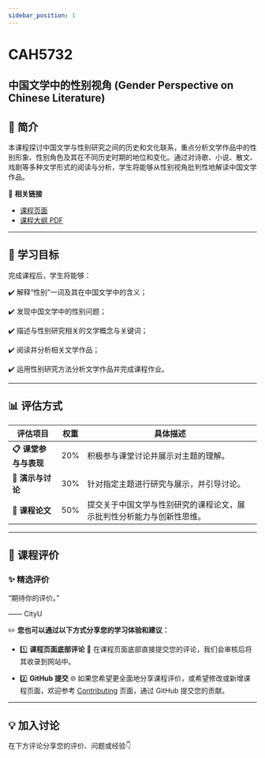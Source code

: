 ```yaml
---
sidebar_position: 1
---
```


# CAH5732
## 中国文学中的性别视角 (Gender Perspective on Chinese Literature)

## **📘 简介**
本课程探讨中国文学与性别研究之间的历史和文化联系，重点分析文学作品中的性别形象、性别角色及其在不同历史时期的地位和变化。通过对诗歌、小说、散文、戏剧等多种文学形式的阅读与分析，学生将能够从性别视角批判性地解读中国文学作品。

🔗 **相关链接**
- [课程页面](https://www.cityu.edu.hk/catalogue/pg/202526/course/CAH5732.htm)
- [课程大纲 PDF](https://www.cityu.edu.hk/catalogue/pg/202526/course/CAH5732.pdf)

---

## **🎯 学习目标**

完成课程后，学生将能够：

✔️ 解释“性别”一词及其在中国文学中的含义；

✔️ 发现中国文学中的性别问题；

✔️ 描述与性别研究相关的文学概念与关键词；

✔️ 阅读并分析相关文学作品；

✔️ 运用性别研究方法分析文学作品并完成课程作业。

---

## **📊 评估方式**

| **评估项目**            | **权重** | **具体描述**                                                                                       |
|------------------------|---------|---------------------------------------------------------------------------------------------------|
| **📋 课堂参与与表现**     | 20%     | 积极参与课堂讨论并展示对主题的理解。                                                                  |
| **📂 演示与讨论**         | 30%     | 针对指定主题进行研究与展示，并引导讨论。                                                               |
| **📂 课程论文**           | 50%     | 提交关于中国文学与性别研究的课程论文，展示批判性分析能力与创新性思维。                                         |

---

## **💬 课程评价**

### ✨ **精选评价**
<div className={commentStyles.commentBox}>
    <p className={commentStyles.commentText}>
        “期待你的评价。”
    </p>
    <p className={commentStyles.commentAuthor}>—— CityU</p>
</div>

✏️ **您也可以通过以下方式分享您的学习体验和建议：**

- 1️⃣ **课程页面底部评论**
💬 在课程页面底部直接提交您的评论，我们会审核后将其收录到网站中。

- 2️⃣ **GitHub 提交**
🌐 如果您希望更全面地分享课程评价，或希望修改或新增课程页面，欢迎参考 [Contributing](/contributing) 页面，通过 GitHub 提交您的贡献。

---

## **💡 加入讨论**

在下方评论分享您的评价、问题或经验👇
<Utterances />
